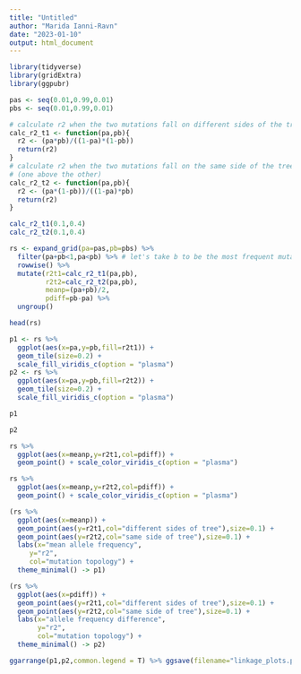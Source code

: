 ```yaml
---
title: "Untitled"
author: "Marida Ianni-Ravn"
date: "2023-01-10"
output: html_document
---
```


```r
library(tidyverse)
library(gridExtra)
library(ggpubr)
```


```r
pas <- seq(0.01,0.99,0.01)
pbs <- seq(0.01,0.99,0.01)

# calculate r2 when the two mutations fall on different sides of the tree
calc_r2_t1 <- function(pa,pb){
  r2 <- (pa*pb)/((1-pa)*(1-pb))
  return(r2)
}
# calculate r2 when the two mutations fall on the same side of the tree
# (one above the other)
calc_r2_t2 <- function(pa,pb){
  r2 <- (pa*(1-pb))/((1-pa)*pb)
  return(r2)
}

calc_r2_t1(0.1,0.4)
calc_r2_t2(0.1,0.4)
```

```r
rs <- expand_grid(pa=pas,pb=pbs) %>%
  filter(pa+pb<1,pa<pb) %>% # let's take b to be the most frequent mutation
  rowwise() %>%
  mutate(r2t1=calc_r2_t1(pa,pb),
         r2t2=calc_r2_t2(pa,pb),
         meanp=(pa+pb)/2,
         pdiff=pb-pa) %>%
  ungroup()

head(rs)
```


```r
p1 <- rs %>% 
  ggplot(aes(x=pa,y=pb,fill=r2t1)) +
  geom_tile(size=0.2) +
  scale_fill_viridis_c(option = "plasma") 
p2 <- rs %>% 
  ggplot(aes(x=pa,y=pb,fill=r2t2)) +
  geom_tile(size=0.2) +
  scale_fill_viridis_c(option = "plasma") 
```

```r
p1
```
```r
p2
```


```r
rs %>% 
  ggplot(aes(x=meanp,y=r2t1,col=pdiff)) +
  geom_point() + scale_color_viridis_c(option = "plasma") 
```

```r
rs %>% 
  ggplot(aes(x=meanp,y=r2t2,col=pdiff)) +
  geom_point() + scale_color_viridis_c(option = "plasma") 
```
```r
(rs %>% 
  ggplot(aes(x=meanp)) +
  geom_point(aes(y=r2t1,col="different sides of tree"),size=0.1) +
  geom_point(aes(y=r2t2,col="same side of tree"),size=0.1) +
  labs(x="mean allele frequency",
     y="r2",
     col="mutation topology") +
  theme_minimal() -> p1)
```



```r
(rs %>% 
  ggplot(aes(x=pdiff)) +
  geom_point(aes(y=r2t1,col="different sides of tree"),size=0.1) +
  geom_point(aes(y=r2t2,col="same side of tree"),size=0.1) +
  labs(x="allele frequency difference",
       y="r2",
       col="mutation topology") +
  theme_minimal() -> p2)
```


```r
ggarrange(p1,p2,common.legend = T) %>% ggsave(filename="linkage_plots.pdf",device="pdf",height = 3)
```

